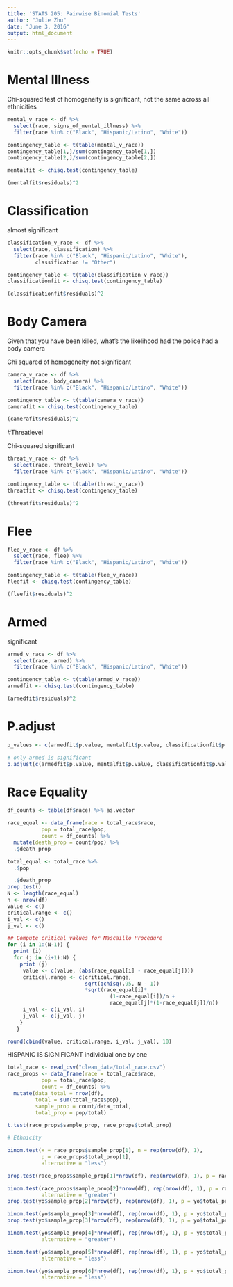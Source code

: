 ```yaml
---
title: 'STATS 205: Pairwise Binomial Tests'
author: "Julie Zhu"
date: "June 3, 2016"
output: html_document
---
```


```r
knitr::opts_chunk$set(echo = TRUE)
```

# Mental Illness

Chi-squared test of homogeneity
is significant, not the same across all ethnicities

```r
mental_v_race <- df %>%
  select(race, signs_of_mental_illness) %>%
  filter(race %in% c("Black", "Hispanic/Latino", "White"))

contingency_table <- t(table(mental_v_race))
contingency_table[1,]/sum(contingency_table[1,])
contingency_table[2,]/sum(contingency_table[2,])

mentalfit <- chisq.test(contingency_table)

(mentalfit$residuals)^2
```

# Classification

almost significant
```r
classification_v_race <- df %>%
  select(race, classification) %>%
  filter(race %in% c("Black", "Hispanic/Latino", "White"),
         classification != "Other")

contingency_table <- t(table(classification_v_race))
classificationfit <- chisq.test(contingency_table)

(classificationfit$residuals)^2
```

# Body Camera

Given that you have been killed, what's the likelihood had the police had a 
body camera

Chi squared of homogeneity
not significant
```r
camera_v_race <- df %>%
  select(race, body_camera) %>%
  filter(race %in% c("Black", "Hispanic/Latino", "White"))

contingency_table <- t(table(camera_v_race))
camerafit <- chisq.test(contingency_table)

(camerafit$residuals)^2
```

#Threatlevel

Chi-squared
significant

```r
threat_v_race <- df %>%
  select(race, threat_level) %>%
  filter(race %in% c("Black", "Hispanic/Latino", "White"))

contingency_table <- t(table(threat_v_race))
threatfit <- chisq.test(contingency_table)

(threatfit$residuals)^2
```

# Flee

```r
flee_v_race <- df %>%
  select(race, flee) %>%
  filter(race %in% c("Black", "Hispanic/Latino", "White"))

contingency_table <- t(table(flee_v_race))
fleefit <- chisq.test(contingency_table)

(fleefit$residuals)^2
```

# Armed
significant
```r
armed_v_race <- df %>%
  select(race, armed) %>%
  filter(race %in% c("Black", "Hispanic/Latino", "White"))

contingency_table <- t(table(armed_v_race))
armedfit <- chisq.test(contingency_table)

(armedfit$residuals)^2
```

# P.adjust

```r
p_values <- c(armedfit$p.value, mentalfit$p.value, classificationfit$p.value, fleefit$p.value, threatfit$p.value, camerafit$p.value)

# only armed is significant
p.adjust(c(armedfit$p.value, mentalfit$p.value, classificationfit$p.value, camerafit$p.value), method = "holm", n = 4) # holm method
```

# Race Equality

```r
df_counts <- table(df$race) %>% as.vector

race_equal <- data_frame(race = total_race$race, 
           pop = total_race$pop,
           count = df_counts) %>%
  mutate(death_prop = count/pop) %>%
  .$death_prop

total_equal <- total_race %>%
  .$pop

  .$death_prop
prop.test()
N <- length(race_equal)
n <- nrow(df)
value <- c()
critical.range <- c()
i_val <- c()
j_val <- c()

## Compute critical values for Mascaillo Procedure
for (i in 1:(N-1)) { 
  print (i)
  for (j in (i+1):N) {
    print (j)
     value <- c(value, (abs(race_equal[i] - race_equal[j])))
     critical.range <- c(critical.range, 
                         sqrt(qchisq(.95, N - 1))
                         *sqrt(race_equal[i]*
                                 (1-race_equal[i])/n +
                                 race_equal[j]*(1-race_equal[j])/n))
     i_val <- c(i_val, i)
     j_val <- c(j_val, j)
    }
   }

round(cbind(value, critical.range, i_val, j_val), 10)
```

HISPANIC IS SIGNIFICANT individiual one by one


```r
total_race <- read_csv("clean_data/total_race.csv")
race_props <- data_frame(race = total_race$race, 
           pop = total_race$pop,
           count = df_counts) %>%
  mutate(data_total = nrow(df),
         total = sum(total_race$pop),
         sample_prop = count/data_total,
         total_prop = pop/total) 

t.test(race_props$sample_prop, race_props$total_prop)

# Ethnicity

binom.test(x = race_props$sample_prop[1], n = rep(nrow(df), 1), 
           p = race_props$total_prop[1], 
           alternative = "less")

prop.test(race_props$sample_prop[1]*nrow(df), rep(nrow(df), 1), p = race_props$total_prop[1])

binom.test(race_props$sample_prop[2]*nrow(df), rep(nrow(df), 1), p = race_props$total_prop[2],
           alternative = "greater")
prop.test(yo$sample_prop[2]*nrow(df), rep(nrow(df), 1), p = yo$total_prop[2])

binom.test(yo$sample_prop[3]*nrow(df), rep(nrow(df), 1), p = yo$total_prop[3])
prop.test(yo$sample_prop[3]*nrow(df), rep(nrow(df), 1), p = yo$total_prop[3])

binom.test(yo$sample_prop[4]*nrow(df), rep(nrow(df), 1), p = yo$total_prop[4],
           alternative = "greater")

binom.test(yo$sample_prop[5]*nrow(df), rep(nrow(df), 1), p = yo$total_prop[5],
           alternative = "less")

binom.test(yo$sample_prop[6]*nrow(df), rep(nrow(df), 1), p = yo$total_prop[6],
           alternative = "less")
```
